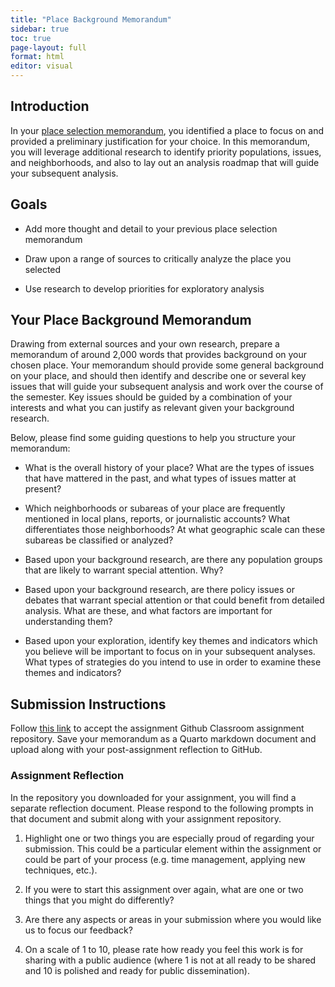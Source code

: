 ```yaml
---
title: "Place Background Memorandum"
sidebar: true
toc: true
page-layout: full
format: html
editor: visual
---
```


## Introduction

In your [place selection memorandum](./01_place_selection.qmd), you identified a place to focus on and provided a preliminary justification for your choice. In this memorandum, you will leverage additional research to identify priority populations, issues, and neighborhoods, and also to lay out an analysis roadmap that will guide your subsequent analysis.

## Goals

-   Add more thought and detail to your previous place selection memorandum

-   Draw upon a range of sources to critically analyze the place you selected

-   Use research to develop priorities for exploratory analysis

## Your Place Background Memorandum

Drawing from external sources and your own research, prepare a memorandum of around 2,000 words that provides background on your chosen place. Your memorandum should provide some general background on your place, and should then identify and describe one or several key issues that will guide your subsequent analysis and work over the course of the semester. Key issues should be guided by a combination of your interests and what you can justify as relevant given your background research.

Below, please find some guiding questions to help you structure your memorandum:

-   What is the overall history of your place? What are the types of issues that have mattered in the past, and what types of issues matter at present?

-   Which neighborhoods or subareas of your place are frequently mentioned in local plans, reports, or journalistic accounts? What differentiates those neighborhoods? At what geographic scale can these subareas be classified or analyzed?

-   Based upon your background research, are there any population groups that are likely to warrant special attention. Why?

-   Based upon your background research, are there policy issues or debates that warrant special attention or that could benefit from detailed analysis. What are these, and what factors are important for understanding them?

-   Based upon your exploration, identify key themes and indicators which you believe will be important to focus on in your subsequent analyses. What types of strategies do you intend to use in order to examine these themes and indicators?

## Submission Instructions

Follow [this link](https://classroom.github.com/a/bNEK_LWx) to accept the assignment Github Classroom assignment repository. Save your memorandum as a Quarto markdown document and upload along with your post-assignment reflection to GitHub.

### Assignment Reflection

In the repository you downloaded for your assignment, you will find a separate reflection document. Please respond to the following prompts in that document and submit along with your assignment repository.

1.  Highlight one or two things you are especially proud of regarding your submission. This could be a particular element within the assignment or could be part of your process (e.g. time management, applying new techniques, etc.).

2.  If you were to start this assignment over again, what are one or two things that you might do differently?

3.  Are there any aspects or areas in your submission where you would like us to focus our feedback?

4.  On a scale of 1 to 10, please rate how ready you feel this work is for sharing with a public audience (where 1 is not at all ready to be shared and 10 is polished and ready for public dissemination).
